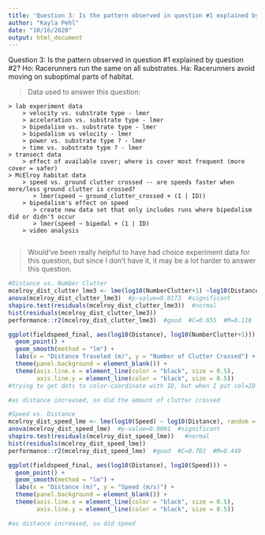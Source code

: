 ```yaml
---
title: 'Question 3: Is the pattern observed in question #1 explained by question #2?'
author: "Kayla Pehl"
date: "10/16/2020"
output: html_document
---
```


Question 3: Is the pattern observed in question #1 explained by question #2?
 Ho: Racerunners run the same on all substrates.
 Ha: Racerunners avoid moving on suboptimal parts of habitat.
 
> Data used to answer this question:
    > lab experiment data
        > velocity vs. substrate type - lmer
        > acceleration vs. substrate type - lmer 
        > bipedalism vs. substrate type - lmer
        > bipedalism vs velocity - lmer
        > power vs. substrate type ? - lmer
        > time vs. substrate type ? - lmer
    > transect data
        > effect of available cover; where is cover most frequent (more cover = safer)
    > McElroy habitat data    
        > speed vs. ground clutter crossed -- are speeds faster when more/less ground clutter is crossed?
           > lmer(speed ~ ground_clutter_crossed + (1 | ID))
        > bipedalism's effect on speed 
           > create new data set that only includes runs where bipedalism did or didn't occur
           > lmer(speed ~ bipedal + (1 | ID)
        > video analysis
           

> Would've been really helpful to have had choice experiment data for this question, but since I don't have it, it may be a lot harder to answer this question. 


```r
#Distance vs. Number Clutter 
mcelroy_dist_clutter_lme3 <- lme(log10(NumberClutter+1) ~log10(Distance), random = ~1|ID, data = fieldspeed_final, na.action = na.omit)
anova(mcelroy_dist_clutter_lme3)  #p-value=0.0173  #significant
shapiro.test(residuals(mcelroy_dist_clutter_lme3))  #normal
hist(residuals(mcelroy_dist_clutter_lme3))
performance::r2(mcelroy_dist_clutter_lme3)  #good  #C=0.655  #M=0.118

ggplot(fieldspeed_final, aes(log10(Distance), log10(NumberClutter+1))) +
  geom_point() +
  geom_smooth(method = "lm") +
  labs(x = "Distance Traveled (m)", y = "Number of Clutter Crossed") +
  theme(panel.background = element_blank()) +
  theme(axis.line.x = element_line(color = "black", size = 0.5),
        axis.line.y = element_line(color = "black", size = 0.5))
#trying to get dots to color-coordinate with ID, but when I put col=ID after Distance in aes, it messes up the lm line

#as distance increased, so did the amount of clutter crossed
```

```r
#Speed vs. Distance
mcelroy_dist_speed_lme <- lme(log10(Speed) ~ log10(Distance), random = ~1|ID, data = fieldspeed_final, na.action=na.omit)
anova(mcelroy_dist_speed_lme)  #p-value=0.0001  #significant
shapiro.test(residuals(mcelroy_dist_speed_lme))   #normal
hist(residuals(mcelroy_dist_speed_lme))
performance::r2(mcelroy_dist_speed_lme)  #good  #C=0.702  #M=0.449

ggplot(fieldspeed_final, aes(log10(Distance), log10(Speed))) +
  geom_point() +
  geom_smooth(method = "lm") +
  labs(x = "Distance (m)", y = "Speed (m/s)") +
  theme(panel.background = element_blank()) +
  theme(axis.line.x = element_line(color = "black", size = 0.5),
        axis.line.y = element_line(color = "black", size = 0.5))

#as distance increased, so did speed
```